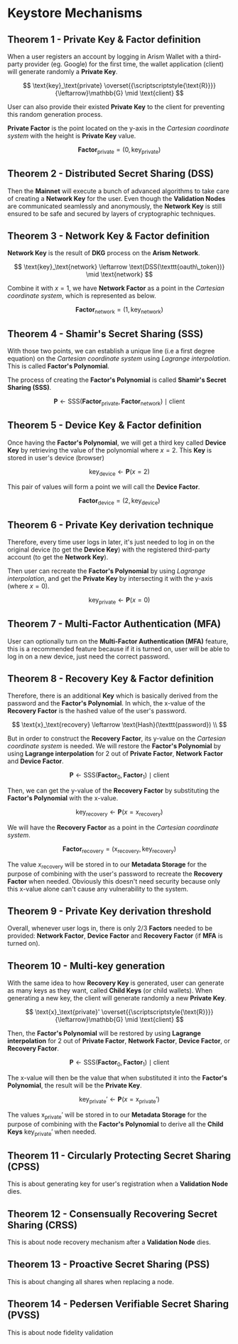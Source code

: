 # Keystore Mechanisms

## Theorem 1 - Private Key & Factor definition

When a user registers an account by logging in Arism Wallet with a third-party provider (eg. Google) for the first time, the wallet application (client) will generate randomly a **Private Key**.

$$
\text{key}_\text{private} \overset{{\scriptscriptstyle{\text{R}}}}{\leftarrow}\mathbb{G}  \mid  \text{client}
$$

User can also provide their existed **Private Key** to the client for preventing this random generation process.

**Private Factor** is the point located on the y-axis in the _Cartesian coordinate system_ with the height is **Private Key** value.

$$
\textbf{Factor}_\text{private} = (0, \text{key}_\text{private})
$$

## Theorem 2 - Distributed Secret Sharing (DSS)

Then the **Mainnet** will execute a bunch of advanced algorithms to take care of creating a **Network Key** for the user. Even though the **Validation Nodes** are communicated seamlessly and anonymously, the **Network Key** is still ensured to be safe and secured by layers of cryptographic techniques.

## Theorem 3 - Network Key & Factor definition

**Network Key** is the result of **DKG** process on the **Arism Network**.

$$
\text{key}_\text{network} \leftarrow \text{DSS(\texttt{oauth\_token})}  \mid  \text{network}
$$

Combine it with $x = 1$, we have **Network Factor** as a point in the _Cartesian coordinate system_, which is represented as below.

$$
\textbf{Factor}_\text{network} = (1, \text{key}_\text{network})
$$

## Theorem 4 - Shamir's Secret Sharing (SSS)

With those two points, we can establish a unique line (i.e a first degree equation) on the _Cartesian coordinate system_ using _Lagrange interpolation_. This is called **Factor's Polynomial**.

The process of creating the **Factor's Polynomial** is called **Shamir's Secret Sharing (SSS)**.

$$
\textbf{P} \leftarrow \text{SSS}(\textbf{Factor}_\text{private}, \textbf{Factor}_\text{network}) \mid \text{client}
$$

## Theorem 5 - Device Key & Factor definition

Once having the **Factor's Polynomial**, we will get a third key called **Device Key** by retrieving the value of the polynomial where $x = 2$. This **Key** is stored in user's device (browser)

$$
\text{key}_\text{device} \leftarrow \textbf{P}(x = 2)
$$

This pair of values will form a point we will call the **Device Factor**.

$$
\textbf{Factor}_\text{device} = (2, \text{key}_\text{device})
$$

## Theorem 6 - Private Key derivation technique

Therefore, every time user logs in later, it's just needed to log in on the original device (to get the **Device Key**) with the registered third-party account (to get the **Network Key**).

Then user can recreate the **Factor's Polynomial** by using _Lagrange interpolation_, and get the **Private Key** by intersecting it with the y-axis (where $x = 0$).

$$
\text{key}_\text{private} \leftarrow \textbf{P}(x = 0)
$$

## Theorem 7 - Multi-Factor Authentication (MFA)

User can optionally turn on the **Multi-Factor Authentication (MFA)** feature, this is a recommended feature because if it is turned on, user will be able to log in on a new device, just need the correct password.

## Theorem 8 - Recovery Key & Factor definition

Therefore, there is an additional **Key** which is basically derived from the password and the **Factor's Polynomial**. In which, the x-value of the **Recovery Factor** is the hashed value of the user's password.

$$
\text{x}_\text{recovery} \leftarrow \text{Hash}(\texttt{password}) \\
$$

But in order to construct the **Recovery Factor**, its y-value on the _Cartesian coordinate system_ is needed. We will restore the **Factor's Polynomial** by using **Lagrange interpolation** for 2 out of **Private Factor**, **Network Factor** and **Device Factor**.

$$
\textbf{P} \leftarrow \text{SSS}(\textbf{Factor}_0, \textbf{Factor}_1) \mid \text{client}
$$


Then, we can get the y-value of the **Recovery Factor** by substituting the **Factor's Polynomial** with the x-value.

$$
\text{key}_\text{recovery} \leftarrow \textbf{P}\left(x = \text{x}_\text{recovery}\right)
$$

We will have the **Recovery Factor** as a point in the _Cartesian coordinate system_.

$$
\textbf{Factor}_\text{recovery} = \left(\text{x}_\text{recovery}, \text{key}_\text{recovery}\right)
$$

The value $x_\text{recovery}$ will be stored in to our **Metadata Storage** for the purpose of combining with the user's password to recreate the **Recovery Factor** when needed. Obviously this doesn't need security because only this x-value alone can't cause any vulnerability to the system.

## Theorem 9 - Private Key derivation threshold

Overall, whenever user logs in, there is only 2/3 **Factors** needed to be provided: **Network Factor**, **Device Factor** and **Recovery Factor** (if **MFA** is turned on).

## Theorem 10 - Multi-key generation

With the same idea to how **Recovery Key** is generated, user can generate as many keys as they want, called **Child Keys** (or child wallets). When generating a new key, the client will generate randomly a new **Private Key**.

$$
\text{x}_\text{private}' \overset{{\scriptscriptstyle{\text{R}}}}{\leftarrow}\mathbb{G}  \mid  \text{client}
$$

Then, the **Factor's Polynomial** will be restored by using **Lagrange interpolation** for 2 out of **Private Factor**, **Network Factor**, **Device Factor**, or **Recovery Factor**.

$$
\textbf{P} \leftarrow \text{SSS}(\textbf{Factor}_0, \textbf{Factor}_1) \mid \text{client}
$$

The x-value will then be the value that when substituted it into the **Factor's Polynomial**, the result will be the **Private Key**.

$$
\text{key}_\text{private}' \leftarrow \textbf{P}\left(x = \text{x}_\text{private}'\right)
$$

The values $\text{x}_\text{private}'$ will be stored in to our **Metadata Storage** for the purpose of combining with the **Factor's Polynomial** to derive all the **Child Keys** $\text{key}_\text{private}'$ when needed.

## Theorem 11 - Circularly Protecting Secret Sharing (CPSS)

This is about generating key for user's registration when a **Validation Node** dies.

## Theorem 12 - Consensually Recovering Secret Sharing (CRSS)

This is about node recovery mechanism after a **Validation Node** dies.

## Theorem 13 - Proactive Secret Sharing (PSS)

This is about changing all shares when replacing a node.

## Theorem 14 - Pedersen Verifiable Secret Sharing (PVSS)

This is about node fidelity validation